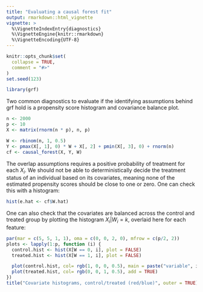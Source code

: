```yaml
---
title: "Evaluating a causal forest fit"
output: rmarkdown::html_vignette
vignette: >
  %\VignetteIndexEntry{diagnostics}
  %\VignetteEngine{knitr::rmarkdown}
  %\VignetteEncoding{UTF-8}
---
```


```r
knitr::opts_chunk$set(
  collapse = TRUE,
  comment = "#>"
)
set.seed(123)
```

```r
library(grf)
```

Two common diagnostics to evaluate if the identifying assumptions behind grf hold is a propensity score histogram and covariance balance plot.

```r
n <- 2000
p <- 10
X <- matrix(rnorm(n * p), n, p)

W <- rbinom(n, 1, 0.5)
Y <- pmax(X[, 1], 0) * W + X[, 2] + pmin(X[, 3], 0) + rnorm(n)
cf <- causal_forest(X, Y, W)
```

The overlap assumptions requires a positive probability of treatment for each $X_i$. We should not be able to deterministically decide the treatment status of an individual based on its covariates, meaning none of the estimated propensity scores should be close to one or zero. One can check this with a histogram:

```r
hist(e.hat <- cf$W.hat)
```

One can also check that the covariates are balanced across the control and treated group by plotting the histogram $X_i | W_i = k$, overlaid here for each feature:

```r
par(mar = c(5, 5, 1, 1), oma = c(0, 0, 2, 0), mfrow = c(p/2, 2))
plots <- lapply(1:p, function (i) {
  control.hist <- hist(X[W == 0, i], plot = FALSE)
  treated.hist <- hist(X[W == 1, i], plot = FALSE)

  plot(control.hist, col= rgb(1, 0, 0, 0.5), main = paste("variable", i), xlab = "")
  plot(treated.hist, col= rgb(0, 0, 1, 0.5), add = TRUE)
})
title("Covariate histograms, control/treated (red/blue)", outer = TRUE)
```

